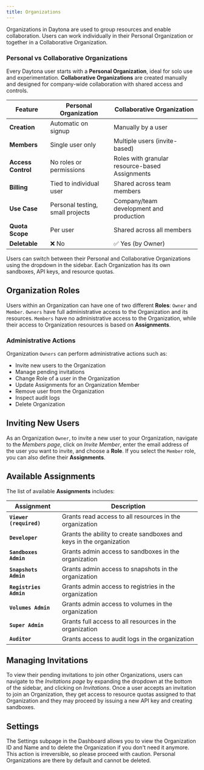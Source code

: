 ```yaml
---
title: Organizations
---
```



Organizations in Daytona are used to group resources and enable collaboration. Users can work individually in their Personal Organization or together in a Collaborative Organization.

### Personal vs Collaborative Organizations

Every Daytona user starts with a **Personal Organization**, ideal for solo use and experimentation. **Collaborative Organizations** are created manually and designed for company-wide collaboration with shared access and controls.

| Feature            | Personal Organization            | Collaborative Organization                     |
| ------------------ | -------------------------------- | ---------------------------------------------- |
| **Creation**       | Automatic on signup              | Manually by a user                             |
| **Members**        | Single user only                 | Multiple users (invite-based)                  |
| **Access Control** | No roles or permissions          | Roles with granular resource-based Assignments |
| **Billing**        | Tied to individual user          | Shared across team members                     |
| **Use Case**       | Personal testing, small projects | Company/team development and production        |
| **Quota Scope**    | Per user                         | Shared across all members                      |
| **Deletable**      | ❌ No                            | ✅ Yes (by Owner)                              |

Users can switch between their Personal and Collaborative Organizations using the dropdown in the sidebar. Each Organization has its own sandboxes, API keys, and resource quotas.

## Organization Roles

Users within an Organization can have one of two different **Roles**: `Owner` and `Member`. `Owners` have full
administrative access to the Organization and its resources. `Members` have no administrative access
to the Organization, while their access to Organization resources is based on **Assignments**.

### Administrative Actions

Organization `Owners` can perform administrative actions such as:

- Invite new users to the Organization
- Manage pending invitations
- Change Role of a user in the Organization
- Update Assignments for an Organization Member
- Remove user from the Organization
- Inspect audit logs
- Delete Organization

## Inviting New Users

As an Organization `Owner`, to invite a new user to your Organization, navigate to the _Members page_,
click on _Invite Member_, enter the email address of the user you want to invite, and choose a **Role**.
If you select the `Member` role, you can also define their **Assignments**.

## Available Assignments

The list of available **Assignments** includes:

| Assignment              | Description                                                         |
| ----------------------- | ------------------------------------------------------------------- |
| **`Viewer (required)`** | Grants read access to all resources in the organization             |
| **`Developer`**         | Grants the ability to create sandboxes and keys in the organization |
| **`Sandboxes Admin`**   | Grants admin access to sandboxes in the organization                |
| **`Snapshots Admin`**   | Grants admin access to snapshots in the organization                |
| **`Registries Admin`**  | Grants admin access to registries in the organization               |
| **`Volumes Admin`**     | Grants admin access to volumes in the organization                  |
| **`Super Admin`**       | Grants full access to all resources in the organization             |
| **`Auditor`**           | Grants access to audit logs in the organization                     |

## Managing Invitations

To view their pending invitations to join other Organizations, users can navigate to the _Invitations
page_ by expanding the dropdown at the bottom of the sidebar, and clicking on _Invitations_. Once a user
accepts an invitation to join an Organization, they get access to resource quotas assigned to that
Organization and they may proceed by issuing a new API key and creating sandboxes.

## Settings

The Settings subpage in the Dashboard allows you to view the Organization ID and Name and to delete the Organization if you don't need it anymore. This action is irreversible, so please proceed with caution. Personal Organizations are there by default and cannot be deleted.
